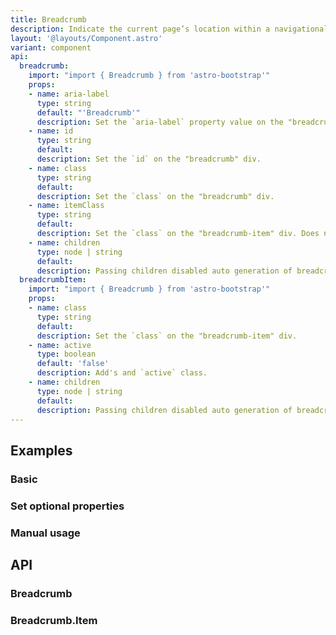 ```yaml
---
title: Breadcrumb
description: Indicate the current page’s location within a navigational hierarchy that automatically adds separators via CSS.
layout: '@layouts/Component.astro'
variant: component
api:
  breadcrumb:
    import: "import { Breadcrumb } from 'astro-bootstrap'"
    props:
    - name: aria-label
      type: string
      default: "'Breadcrumb'"
      description: Set the `aria-label` property value on the "breadcrumb" div.
    - name: id
      type: string
      default: 
      description: Set the `id` on the "breadcrumb" div.
    - name: class
      type: string
      default: 
      description: Set the `class` on the "breadcrumb" div.
    - name: itemClass
      type: string
      default: 
      description: Set the `class` on the "breadcrumb-item" div. Does not function if children are passed to this component.
    - name: children
      type: node | string
      default:
      description: Passing children disabled auto generation of breadcrumbs
  breadcrumbItem:
    import: "import { Breadcrumb } from 'astro-bootstrap'"
    props:
    - name: class
      type: string
      default:
      description: Set the `class` on the "breadcrumb-item" div.
    - name: active
      type: boolean
      default: 'false'
      description: Add's and `active` class.
    - name: children
      type: node | string
      default:
      description: Passing children disabled auto generation of breadcrumbs
---
```


## Examples

### Basic

<Example component="Breadcrumb" variant="Basic" />

### Set optional properties

<Example component="Breadcrumb" variant="Props" />

### Manual usage

<Example component="Breadcrumb" variant="Manual" />

## API

### Breadcrumb

<Api component={frontmatter.api.breadcrumb} />

### Breadcrumb.Item

<Api component={frontmatter.api.breadcrumbItem} />
